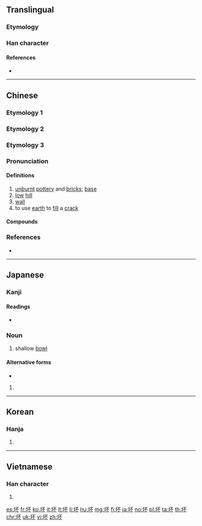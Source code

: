 {{character info/new}}
{{also|壞}}
==Translingual==
{{Han simplified forms|壞|壊|坏}}
{{stroke order|strokes=7}}

===Etymology===
{{Han simp|壞|f=褱|t=不}}

===Han character===
{{Han char|rn=32|rad=土|as=04|sn=7|four=41190|canj=GMF|ids=⿰土不}}

====References====
* {{Han ref|kx=0225.140|dkj=04930|dj=0460.050|hdz=10421.110|uh=574F|ud=22351|bh=A7A5|bd=42917}}

----

==Chinese==

===Etymology 1===
{{zh-see|壞}}

===Etymology 2===
{{zh-see|坯|v}}

===Etymology 3===
{{zh-forms|alt=坯}}

===Pronunciation===
{{zh-pron
|m=坏
|oc=y
|mc=y
|cat=n,v
}}

====Definitions====
{{zh-hanzi}}

# [[unburnt]] [[pottery]] and [[brick]]s; [[base]]
# [[low]] [[hill]]
# [[wall]]
# to use [[earth]] to [[fill]] a [[crack]]

====Compounds====
{{zh-der|fold=1|坏土|拉坏|捏坏|鑿坏}}

===References===
* {{R:twedu|A00755}}

----

==Japanese==

===Kanji===
{{ja-kanji|grade=|rs=土04}}

====Readings====
* {{ja-readings|on=[[はい]] (hai)|kun=[[おか]] (oka), [[つき]] (tsuki)}}

===Noun===
{{ja-noun|つき}}

# {{lb|ja|archaic|sort=つき}} shallow [[bowl]]

====Alternative forms====
* {{l|ja|杯}}

{{ja-noun|さかずき}}

# {{alternative form of|盃|lang=ja}}

----

==Korean==

===Hanja===
{{ko-hanja|hangeul=배|mr=pae}}

# {{defn|lang=ko|sort=土04}}

----

==Vietnamese==

===Han character===
{{vi-hantu|[[hoại]]|rs=土04}}

# {{defn|lang=vi|sort=土04}}

[[es:坏]]
[[fr:坏]]
[[ko:坏]]
[[it:坏]]
[[lt:坏]]
[[li:坏]]
[[hu:坏]]
[[mg:坏]]
[[fj:坏]]
[[ja:坏]]
[[no:坏]]
[[pl:坏]]
[[ta:坏]]
[[th:坏]]
[[chr:坏]]
[[uk:坏]]
[[vi:坏]]
[[zh:坏]]